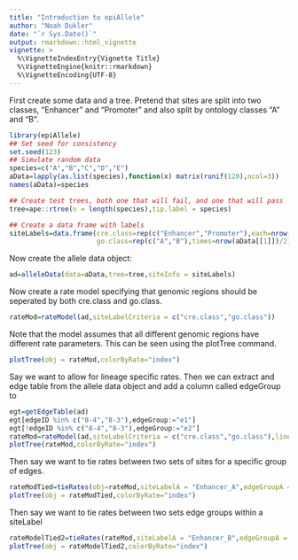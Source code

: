 ```yaml
---
title: "Introduction to epiAllele"
author: "Noah Dukler"
date: "`r Sys.Date()`"
output: rmarkdown::html_vignette
vignette: >
  %\VignetteIndexEntry{Vignette Title}
  %\VignetteEngine{knitr::rmarkdown}
  %\VignetteEncoding{UTF-8}
---
```


First create some data and a tree. Pretend that sites are split into two classes, "Enhancer" and "Promoter" and also split by ontology classes "A" and "B".

```r
library(epiAllele)
## Set seed for consistency
set.seed(123)
## Simulate random data
species=c("A","B","C","D","E")
aData=lapply(as.list(species),function(x) matrix(runif(120),ncol=3))
names(aData)=species

## Create test trees, both one that will fail, and one that will pass
tree=ape::rtree(n = length(species),tip.label = species)

## Create a data frame with labels
siteLabels=data.frame(cre.class=rep(c("Enhancer","Promoter"),each=nrow(aData[[1]])/2),
                      go.class=rep(c("A","B"),times=nrow(aData[[1]])/2))
```
Now create the allele data object:

```r
ad=alleleData(data=aData,tree=tree,siteInfo = siteLabels)
```

Now create a rate model specifying that genomic regions should be seperated by both cre.class and go.class.

```r
rateMod=rateModel(ad,siteLabelCriteria = c("cre.class","go.class"))
```

Note that the model assumes that all different genomic regions have different rate parameters. This can be seen using the plotTree command.
 
```r
plotTree(obj = rateMod,colorByRate="index")
```

 
Say we want to allow for lineage specific rates. Then we can extract and edge table from the allele data object and add a column called edgeGroup to 

```r
egt=getEdgeTable(ad)
egt[edgeID %in% c("8-4","8-3"),edgeGroup:="e1"]
egt[!edgeID %in% c("8-4","8-3"),edgeGroup:="e2"]
rateMod=rateModel(ad,siteLabelCriteria = c("cre.class","go.class"),lineageTable = egt)
plotTree(rateMod,colorByRate="index")
```

Then say we want to tie rates between two sets of sites for a specific group of edges.

```r
rateModTied=tieRates(obj=rateMod,siteLabelA = "Enhancer_A",edgeGroupA = "e1",siteLabelB = "Enhancer_B",edgeGroupB = "e1")
plotTree(obj = rateModTied,colorByRate="index")
```

Then say we want to tie rates between two sets edge groups within a siteLabel

```r
rateModelTied2=tieRates(rateMod,siteLabelA = "Enhancer_B",edgeGroupA = "e1",siteLabelB = "Enhancer_B",edgeGroupB = "e2")
plotTree(obj = rateModelTied2,colorByRate="index")
```